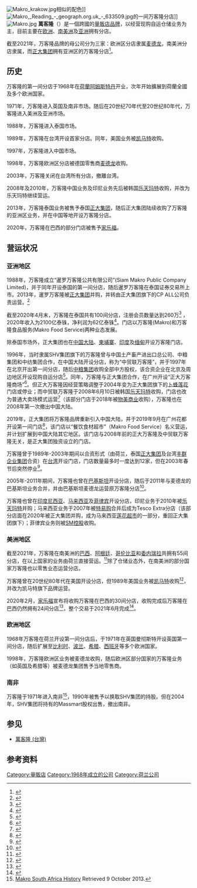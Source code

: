 {{about|以“万客隆”品牌运营的跨国量贩店|1989-2003年曾在台湾运营的万客隆量贩店|萬客隆 (台灣)}}
{{Infobox company
| name = 万客隆<br>Makro
| logo = Makro logo.svg
| logo_size = 250px
| type = 
| foundation = {{Start date and age|1968}}
| location = {{GER}}[[杜塞尔多夫|杜塞尔多夫]] (由麦德龙管理的欧洲业务)<br>{{NED}} [[乌得勒支|乌得勒支]] (南美洲业务)<br>{{THA}} [[曼谷|曼谷]] (由正大集团管理的亚洲区业务)
| key_people = 
| num_employees = 
| industry = [[零售|零售]]及仓储
| products = 
| revenue = 
| parent = [[麦德龙|麦德龙]]（欧洲业务）<br> {{le|SHV集團|SHV_Holdings}}（阿根廷/哥伦比亚/委内瑞拉）<br>{{le|正大集团|CP ALL}}（亚洲业务）  
| homepage = [https://www.metroag.de Metro AG site]<br>[http://www.shv.nl SHV site]<br>
[https://www.siammakro.co.th 泰国万客隆]<br>
[https://www.makrochina.com.cn 万客隆中国]
}}
[[File:Makro_krakow.jpg|thumb]]相似的配色]]
[[File:Makro,_Reading_-_geograph.org.uk_-_633509.jpg|thumb]]的一间万客隆分店]]
[[File:Makro.jpg|thumb]]
'''萬客隆'''（{{lang-nl|Makro}}）是一個跨國的[[量販店|量販店]][[品牌|品牌]]，以经营现购自运仓储业务为主，目前主要在[[欧洲|欧洲]]、[[南美洲|南美洲]]及[[亚洲|亚洲]]拥有分店。

截至2021年，万客隆品牌的母公司分为三家：欧洲区分店隶属[[麦德龙|麦德龙]]，南美洲分店隶属{{le|SHV集團|SHV_Holdings}}，而[[正大集团|正大集团]]拥有亚洲区的万客隆分店<ref>{{cite web |title=关于万客隆 |url=https://www.makrochina.com.cn/about.html |website=万客隆中国 |accessdate=2021-10-31 |archive-date=2021-10-31 |archive-url=https://web.archive.org/web/20211031035704/https://www.makrochina.com.cn/about.html |dead-url=no }}</ref>。

==历史==
万客隆的第一间分店于1968年在[[荷蘭|荷蘭]][[阿姆斯特丹|阿姆斯特丹]]开业，次年开始擴展到荷蘭全國及多个欧洲国家。

1971年，万客隆进入英国及南非市场。随后在20世纪70年代至20世纪80年代，万客隆进入美洲及亚洲市场。

1988年，万客隆进入泰国市场。

1989年，万客隆在台湾开设首家分店。同年，美国业务被[[凯马特|凯马特]]收购。

1997年，万客隆进入中国市场。

1998年，万客隆欧洲区分店被德国零售商[[麦德龙|麦德龙]]收购。

2003年，万客隆关闭在台湾所有分店，撤離台湾。

2008年及2010年，万客隆中国业务及印尼业务先后被韩国[[乐天玛特|乐天玛特]]收购，并改为乐天玛特继续营运。

2013年，万客隆泰国业务被售予泰国[[正大集团|正大集团]]，随后正大集团陆续收购了万客隆的亚洲区业务，并在中国等地开设万客隆分店。

2020年，万客隆在巴西的部分门店被售予[[家乐福|家乐福]]。

==营运状况==
===亚洲地区===
{{main|萬客隆 (台灣)}}
<!-- 注释: [[File:Taiwan_makro_logo.gif|thumb]] -->
1988年，万客隆成立“暹罗万客隆公共有限公司”(Siam Makro Public Company Limited)，并于同年开设泰国的第一间分店，随后暹罗万客隆在泰国证券交易所上市。2013年，暹罗万客隆被[[正大集团|正大集团]]并购，并转由正大集团旗下的CP ALL公司负责运营。<ref>{{cite web|url=http://www.cpthailand.com/NEWS/NewsArticle/tabid/68/articleType/ArticleView/articleId/1734/CP-ALL-preparing-for-the-AEC-announces-to-acquire-Makro-to-be-a-new-distribution-channel-for-SME-and-agricultural-products-in-ASEAN.aspx|title=CHAROEN POKPHAND GROUP|website=www.cpthailand.com|access-date=2021-10-31|archive-date=2015-09-02|archive-url=https://web.archive.org/web/20150902044707/http://www.cpthailand.com/NEWS/NewsArticle/tabid/68/articleType/ArticleView/articleId/1734/CP-ALL-preparing-for-the-AEC-announces-to-acquire-Makro-to-be-a-new-distribution-channel-for-SME-and-agricultural-products-in-ASEAN.aspx|dead-url=yes}}</ref>

截至2020年4月末，万客隆在泰国共有100间分店，注册会员数量达到260万<ref>{{cite web|title=Message from the Chairman|url=http://www.siammakro.co.th/en/investor.php|website=Makro|accessdate=27 April 2016|archive-date=2021-11-01|archive-url=https://web.archive.org/web/20211101021019/https://www.siammakro.co.th/en/investor.php|dead-url=no}}</ref> ，2020年收入为2100亿泰铢，净利润为62亿泰铢<ref>{{cite web|title=Financial Highlight|url=https://www.siammakro.co.th/en/investor_highlight.php|website=Makro|accessdate=27 April 2016|archive-date=2021-10-31|archive-url=https://web.archive.org/web/20211031074935/https://www.siammakro.co.th/en/investor_highlight.php|dead-url=no}}</ref>。门店以万客隆(Makro)和万客隆食品服务(Makro Food Service)两种业态发展。

除泰国市场外，正大集团也在[[中国大陆|中国大陆]]、[[柬埔寨|柬埔寨]]、[[印度|印度]]及[[缅甸|缅甸]]开设万客隆门店。

1996年，当时隶属SHV集团旗下的万客隆曾与中国土产畜产进出口总公司、中粮集团和中纺集团合作，在中国大陆开设分店，称为“中贸联万客隆”，并于1997年在北京开出第一间分店，随后[[中粮集团|中粮集团]]收购全部中方股权，该合资企业在北京及周边地区开设现购自运分店<ref>{{cite web |title=万客隆：一个会员制仓储超市的中国失意者 |url=http://www.linkshop.com.cn/web/archives/2009/114719.shtml |website=联商网 |accessdate=2021-10-31 |archive-date=2021-10-31 |archive-url=https://web.archive.org/web/20211031074937/http://www.linkshop.com.cn/web/archives/2009/114719.shtml |dead-url=no }}</ref>。同年，万客隆与正大集团合作，在广州开设“正大万客隆商场”<ref>{{cite web |title=关于万客隆 |url=https://www.makrochina.com.cn/about/info/history/ |website=万客隆中国 |accessdate=2021-10-31 |archive-date=2021-10-31 |archive-url=https://web.archive.org/web/20211031213905/https://www.makrochina.com.cn/about/info/history/ |dead-url=no }}</ref>。但正大万客隆因经营策略调整于2004年变为正大集团旗下的[[卜蜂莲花|卜蜂莲花]]门店或停业；而中贸联万客隆于2008年6月10日被韩国[[乐天玛特|乐天玛特]]收购，门店也改为普通大卖场模式运营<ref>{{cite web |author1=张舵 |title=韩国乐天收购万客隆进军中国零售市场 |url=http://news.sohu.com/20080610/n257404474.shtml |website=搜狐 |accessdate=2021-10-31 |archive-date=2021-10-31 |archive-url=https://web.archive.org/web/20211031074936/http://news.sohu.com/20080610/n257404474.shtml |dead-url=no }}</ref>（该部分门店于2018年被[[物美商业|物美商业]]收购），万客隆也在2008年第一次撤出中国大陆。

2019年，正大集团将万客隆品牌重新引入中国大陆，并于2019年9月在广州花都开设第一间门店<ref>{{cite web |title=共襄盛举！万客隆中国首家门店花都迎宾店正式开业啦！ |url=https://www.makrochina.com.cn/news/hangyexinwen/show_14.html |website=万客隆中国 |accessdate=2021-10-31 |archive-date=2021-10-31 |archive-url=https://web.archive.org/web/20211031074935/https://www.makrochina.com.cn/news/hangyexinwen/show_14.html |dead-url=no }}</ref>，该门店以“餐饮食材超市”（Makro Food Service）名义营运，并计划扩展到中国大陆其它地区。该门店与2008年前的正大万客隆及中贸联万客隆无关，是正大集团独资设立的门店。

万客隆曾于1989年-2003年期间以合资形式（由荷兰{{le|SHV集團|SHV_Holdings}}，泰国[[正大集团|正大集团]]及台湾[[丰群企业集团|丰群企业集团]]合资）在[[台湾|台湾]]开设门店，门店数量最多时一度达到12家，但在2003年春节后突然停业<ref>{{cite web|title=萬客隆量販店無預警停業|url=http://www.nownews.com/2003/02/12/184-1411556.htm|accessdate=2021-10-31|archive-date=2013-06-18|archive-url=https://web.archive.org/web/20130618074411/http://www.nownews.com/2003/02/12/184-1411556.htm|dead-url=no}}</ref>。

2005年-2011年期间，万客隆也曾在[[巴基斯坦|巴基斯坦]]开设分店，随后于2011年与麦德龙的巴基斯坦业务合并，并由巴基斯坦麦德龙运营原万客隆分店<ref>{{Cite web|url=https://tribune.com.pk/story/281200/administrative-control-metro-cash-and-carry-to-take-over-makro-in-january/|title=Administrative control: Metro Cash and Carry to take over Makro in January|date=October 25, 2011|website=The Express Tribune|access-date=2021-10-31|archive-date=2021-11-04|archive-url=https://web.archive.org/web/20211104150457/https://tribune.com.pk/story/281200/administrative-control-metro-cash-and-carry-to-take-over-makro-in-january|dead-url=no}}</ref>。

万客隆也曾在[[印度尼西亚|印度尼西亚]]、[[马来西亚|马来西亚]]及[[菲律宾|菲律宾]]开设分店，印尼业务于2010年被[[乐天玛特|乐天玛特]]并购；马来西亚业务于2007年被[[特易购|特易购]]合并后成为Tesco Extra分店（该部分店面在2020年被正大集团并购，成为马来西亚[[莲花超市|莲花超市]]的一部分，重回正大集团旗下）；菲律宾业务则被[[SM控股|SM控股]]收购。

===美洲地区===
截至2021年，万客隆在南美洲的[[巴西|巴西]]、[[阿根廷|阿根廷]]、[[哥伦比亚|哥伦比亚]]和[[委内瑞拉|委内瑞拉]]共拥有55间分店，在以上国家的业务由荷兰{{le|SHV集團|SHV_Holdings}}直接营运。<ref>{{cite web |title=Makro |url=https://www.shv.nl/companies/makro |website=SHV |accessdate=2021-10-31 |archive-date=2021-10-31 |archive-url=https://web.archive.org/web/20211031035703/https://www.shv.nl/companies/makro |dead-url=no }}</ref>除了仓储业态外，在南美洲的部分国家万客隆也以零售业态运营分店。

万客隆曾在20世纪80年代在美国开设分店，但1989年美国业务被[[凯马特|凯马特]]收购<ref>{{cite web|url=http://business.highbeam.com/4524/article-1G1-8242771/k-mart-absorbs-makro-boosts-clout-clubs|archive-url=https://web.archive.org/web/20130602152240/http://business.highbeam.com/4524/article-1G1-8242771/k-mart-absorbs-makro-boosts-clout-clubs|url-status=dead|archive-date=2013-06-02|title=K mart absorbs Makro, boosts clout in clubs. (warehouse membership clubs) - HighBeam Business: Arrive Prepared|website=business.highbeam.com}}</ref>，并改为凯马特旗下品牌运营。

2020年2月，[[家乐福|家乐福]]宣布将收购万客隆在巴西的30间分店，收购完成后万客隆在巴西仍然拥有24间分店<ref>{{cite web |title=Carrefour to buy 30 stores in Brazil from rival Makro |url=https://www.reuters.com/article/us-makro-divestiture-carrefour-idUSKBN20A0FN |website=Reuters |accessdate=2021-10-31 |archive-date=2021-10-31 |archive-url=https://web.archive.org/web/20211031213450/https://www.reuters.com/article/us-makro-divestiture-carrefour-idUSKBN20A0FN |dead-url=no }}</ref>，整个交易于2021年6月完成<ref>{{cite web |title=Carrefour Brasil conversion of Makro stores to add $71 mln of EBITDA |url=https://www.reuters.com/article/carrefour-brasil-makro-idUSS0N2MS01B |website=Reuters |accessdate=2021-10-31 |archive-date=2021-11-04 |archive-url=https://web.archive.org/web/20211104105325/https://www.reuters.com/article/carrefour-brasil-makro-idUSS0N2MS01B |dead-url=no }}</ref>。

===欧洲地区===
1968年万客隆在荷兰开设第一间分店后，于1971年在英国曼彻斯特开设英国第一间分店，随后扩展至[[比利时|比利时]]、[[波兰|波兰]]、[[希腊|希腊]]、[[西班牙|西班牙]]等多个欧洲国家。

1998年，万客隆欧洲区业务被麦德龙收购，随后欧洲区部分国家的万客隆业务（如英国及希腊等）被麦德龙集团售予当地零售商。

===南非===
万客隆于1971年进入南非<ref>[https://www.makro.co.za/about/history Makro South Africa History] {{Wayback|url=https://www.makro.co.za/about/history |date=20190606102334 }} Retrieved 9 October 2013.</ref>，1990年被售予{{le|Massmart|Massmart}}以换取SHV集团的持股。但在2004年，SHV集团将持有的Massmart股权出售，撤出南非。

==参见==
* [[萬客隆_(台灣)|萬客隆 (台灣)]]

==参考资料==
{{reflist}}
{{DEFAULTSORT:Makro}}
[[Category:量販店|Category:量販店]]
[[Category:1968年成立的公司|Category:1968年成立的公司]]
[[Category:荷兰公司|Category:荷兰公司]]
